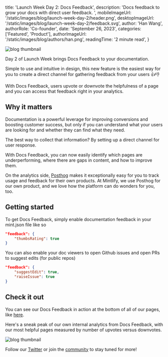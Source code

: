 
  title: 'Launch Week Day 2: Docs Feedback',
  description: 'Docs feedback to grow your docs with direct user feedback. ',
  mobileImageUrl: '/static/images/blog/launch-week-day-2/header.png',
  desktopImageUrl: '/static/images/blog/launch-week-day-2/feedback.svg',
  author: 'Han Wang',
  authorRole: 'Co-founder',
  date: 'September 26, 2023',
  categories: ['Featured', 'Product'],
  authorImageUrl: '/static/images/blog/authors/han.png',
  readingTime: '2 minute read',
}


<img
  src="/static/images/blog/launch-week-day-2/header.png"
  alt="blog thumbnail"
  className="w-full rounded-md"
/>

Day 2 of Launch Week brings Docs Feedback to your documentation.

Simple to use and intuitive in design, this new feature is the easiest way for you to create a direct channel for gathering feedback from your users 👍👎

With Docs Feedback, users upvote or downvote the helpfulness of a page and you can access that feedback right in your analytics.

## Why it matters

Documentation is a powerful leverage for improving conversions and boosting customer success, but only if you can understand what your users are looking for and whether they can find what they need.

The best way to collect that information? By setting up a direct channel for user response.

With Docs Feedback, you can now easily identify which pages are underperforming, where there are gaps in content, and how to improve them.

On the analytics side, [Posthog](https://www.linkedin.com/company/posthog/) makes it exceptionally easy for you to track usage and feedback for their own products. At Mintlify, we use Posthog for our own product, and we love how the platform can do wonders for you, too.

## Getting started

To get Docs Feedback, simply enable documentation feedback in your mint.json file like so

```json
"feedback": {
	"thumbsRating": true
}
```

You can also enable your doc viewers to open Github issues and open PRs to suggest edits (for public repos)

```json
"feedback": {
	"suggestEdit": true,
	"raiseIssue": true
}
```

## Check it out

You can see our Docs Feedback in action at the bottom of all of our pages, like [here](https://mintlify.com/docs/quickstart).

Here's a sneak peak of our own internal analytics from Docs Feedback, with our most helpful pages measured by number of upvotes versus downvotes.

<img
  src="/static/images/blog/launch-week-day-2/thumbnail.png"
  alt="blog thumbnail"
  className="w-full rounded-md"
/>

Follow our [Twitter](https://twitter.com/mintlify) or join the [community](http://mintlify.com/community) to stay tuned for more!
